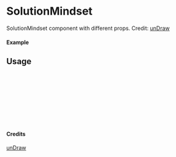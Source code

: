 
<Meta of={SolutionMindset} title="unDraw/SolutionMindset" />

# SolutionMindset

SolutionMindset component with different props.
Credit: [unDraw](https://undraw.co/illustrations)

#### Example

<Canvas of={SolutionMindset.Primary} />

## Usage

```ts
import { SolutionMindset } from "yadl-ui";

const Example = () => {
  return (
      <SolutionMindset />
  );
};

export default Example;
```

#### Credits
[unDraw](https://undraw.co/illustrations)
